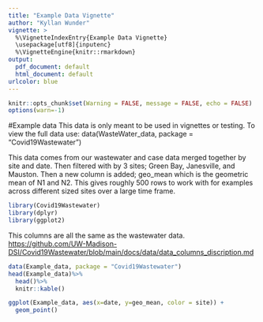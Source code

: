 ```yaml
---
title: "Example Data Vignette"
author: "Kyllan Wunder"
vignette: >
  %\VignetteIndexEntry{Example Data Vignette}
  \usepackage[utf8]{inputenc}
  %\VignetteEngine{knitr::rmarkdown}
output:
  pdf_document: default
  html_document: default
urlcolor: blue
---
```


```r
knitr::opts_chunk$set(Warning = FALSE, message = FALSE, echo = FALSE)
options(warn=-1)
```

#Example data
This data is only meant to be used in vignettes or testing. To view the full data use: data(WasteWater_data, package = "Covid19Wastewater")

This data comes from our wastewater and case data merged together by site and date. Then filtered with by 3 sites; Green Bay, Janesville, and Mauston. Then a new column is added; geo_mean which is the geometric mean of N1 and N2. This gives roughly 500 rows to work with for examples across different sized sites over a large time frame.

```r
library(Covid19Wastewater)
library(dplyr)
library(ggplot2)
```

This columns are all the same as the wastewater data. [https://github.com/UW-Madison-DSI/Covid19Wastewater/blob/main/docs/data/data_columns_discription.md](https://github.com/UW-Madison-DSI/Covid19Wastewater/blob/main/docs/data/data_columns_discription.md)

```r
data(Example_data, package = "Covid19Wastewater")
head(Example_data)%>%
  head()%>%
  knitr::kable()
```

```r
ggplot(Example_data, aes(x=date, y=geo_mean, color = site)) +
  geom_point()
```

